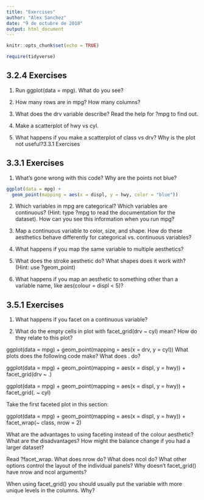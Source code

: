 ```yaml
---
title: "Exercises"
author: "Alex Sanchez"
date: "9 de octubre de 2018"
output: html_document
---
```


```r
knitr::opts_chunk$set(echo = TRUE)
```
```r
require(tidyverse)
```

## 3.2.4 Exercises

1. Run ggplot(data = mpg). What do you see?

2. How many rows are in mpg? How many columns?

3. What does the drv variable describe? Read the help for ?mpg to find out.

4. Make a scatterplot of hwy vs cyl.

5. What happens if you make a scatterplot of class vs drv? Why is the plot not useful?3.3.1 Exercises

## 3.3.1 Exercises

1. What’s gone wrong with this code? Why are the points not blue?
```r
ggplot(data = mpg) + 
  geom_point(mapping = aes(x = displ, y = hwy, color = "blue"))
```

2. Which variables in mpg are categorical? Which variables are continuous? (Hint: type ?mpg to read the documentation for the dataset). How can you see this information when you run mpg?

3. Map a continuous variable to color, size, and shape. How do these aesthetics behave differently for categorical vs. continuous variables?

4. What happens if you map the same variable to multiple aesthetics?

5. What does the stroke aesthetic do? What shapes does it work with? (Hint: use ?geom_point)

6. What happens if you map an aesthetic to something other than a variable name, like aes(colour = displ < 5)?

## 3.5.1 Exercises

1. What happens if you facet on a continuous variable?

2. What do the empty cells in plot with facet_grid(drv ~ cyl) mean? How do they relate to this plot?

ggplot(data = mpg) + 
  geom_point(mapping = aes(x = drv, y = cyl))
What plots does the following code make? What does . do?

ggplot(data = mpg) + 
  geom_point(mapping = aes(x = displ, y = hwy)) +
  facet_grid(drv ~ .)

ggplot(data = mpg) + 
  geom_point(mapping = aes(x = displ, y = hwy)) +
  facet_grid(. ~ cyl)
  
Take the first faceted plot in this section:

ggplot(data = mpg) + 
  geom_point(mapping = aes(x = displ, y = hwy)) + 
  facet_wrap(~ class, nrow = 2)
  
What are the advantages to using faceting instead of the colour aesthetic? What are the disadvantages? How might the balance change if you had a larger dataset?

Read ?facet_wrap. What does nrow do? What does ncol do? What other options control the layout of the individual panels? Why doesn’t facet_grid() have nrow and ncol arguments?

When using facet_grid() you should usually put the variable with more unique levels in the columns. Why?